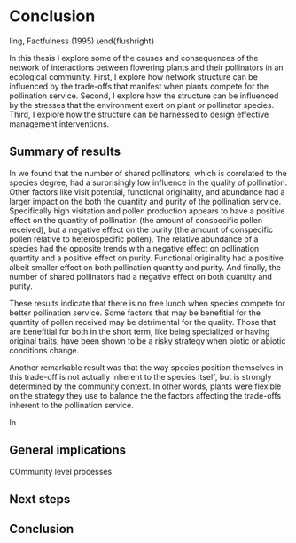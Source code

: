 # Conclusion 

\begin{flushright}{\slshape 
    It's not the numbers that are interesting. \
    It's what they tell us about the lives behind the numbers
    } \\ \medskip
    --- Hans Rosling, Factfulness (1995)
\end{flushright}

In this thesis I explore some of the causes and consequences of the network of interactions between flowering plants and their pollinators in an ecological community.
First, I explore how network structure can be influenced by the trade-offs that manifest when plants compete for the pollination service. 
Second, I explore how the structure can be influenced by the stresses that the environment exert on plant or pollinator species. 
Third, I explore how the structure can be harnessed to design effective management interventions. 

## Summary of results

In \autoref{the-pollination-trade-off} we found that the number of shared pollinators, which is correlated to the species degree, had a surprisingly low influence in the quality of pollination. 
Other factors like visit potential, functional originality, and abundance had a larger impact on the both the quantity and purity of the pollination service. 
Specifically high visitation and pollen production appears to have a positive effect on the quantity of pollination (the amount of conspecific pollen received), but a negative effect on the purity (the amount of conspecific pollen relative to heterospecific pollen). 
The relative abundance of a species had the opposite trends with a negative effect on pollination quantity and a positive effect on purity. 
Functional originality had a positive albeit smaller effect on both pollination quantity and purity. 
And finally, the number of shared pollinators had a negative effect on both quantity and purity. 

These results indicate that there is no free lunch when species compete for better pollination service. 
Some factors that may be benefitial for the quantity of pollen received may be detrimental for the quality. 
Those that are benefitial for both in the short term, like being specialized or having original traits, have been shown to be a risky strategy when biotic or abiotic conditions change. 

Another remarkable result was that the way species position themselves in this trade-off is not actually inherent to the species itself, but is strongly determined by the community context. 
In other words, plants were flexible on the strategy they use to balance the the factors affecting the trade-offs inherent to the pollination service. 

In 

## General implications

COmmunity level processes

## Next steps

## Conclusion
